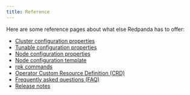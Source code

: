```yaml
---
title: Reference
---
```


Here are some reference pages about what else Redpanda has to offer:

- [Cluster configuration properties](./cluster-properties)
- [Tunable configuration properties](./tunable-properties)
- [Node configuration properties](./node-properties)
- [Node configuration template](./node-configuration-sample)
- [rpk commands](./rpk-commands)
- [Operator Custom Resource Definition (CRD)](https://doc.crds.dev/github.com/vectorizedio/redpanda)
- [Frequently asked questions (FAQ)](./rpk-commands)
- [Release notes](https://github.com/redpanda-data/redpanda/releases)
